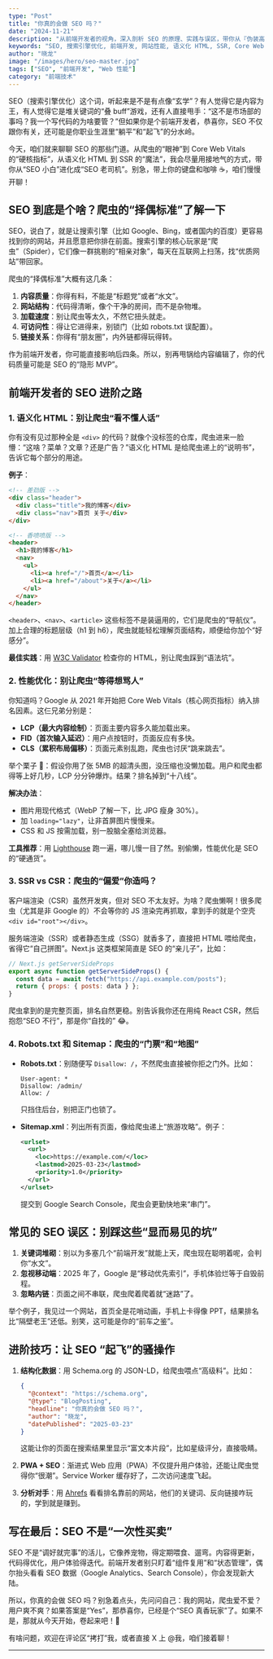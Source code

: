 ```yaml
---
type: "Post"
title: "你真的会做 SEO 吗？"
date: "2024-11-21"
description: "从前端开发者的视角，深入剖析 SEO 的原理、实践与误区，带你从『伪装高手』进阶到『真香玩家』。"
keywords: "SEO, 搜索引擎优化, 前端开发, 网站性能, 语义化 HTML, SSR, Core Web Vitals, 爬虫"
author: "晓龙"
image: "/images/hero/seo-master.jpg"
tags: ["SEO", "前端开发", "Web 性能"]
category: "前端技术"
---
```


SEO（搜索引擎优化）这个词，听起来是不是有点像“玄学”？有人觉得它是内容为王，有人觉得它是堆关键词的“叠 buff”游戏，还有人直接甩手：“这不是市场部的事吗？我一个写代码的为啥要管？”但如果你是个前端开发者，恭喜你，SEO 不仅跟你有关，还可能是你职业生涯里“躺平”和“起飞”的分水岭。

今天，咱们就来聊聊 SEO 的那些门道。从爬虫的“眼神”到 Core Web Vitals 的“硬核指标”，从语义化 HTML 到 SSR 的“魔法”，我会尽量用接地气的方式，带你从“SEO 小白”进化成“SEO 老司机”。别急，带上你的键盘和咖啡 ☕，咱们慢慢开聊！

## SEO 到底是个啥？爬虫的“择偶标准”了解一下

SEO，说白了，就是让搜索引擎（比如 Google、Bing，或者国内的百度）更容易找到你的网站，并且愿意把你排在前面。搜索引擎的核心玩家是“爬虫”（Spider），它们像一群挑剔的“相亲对象”，每天在互联网上扫荡，找“优质网站”带回家。

爬虫的“择偶标准”大概有这几条：
1. **内容质量**：你得有料，不能是“标题党”或者“水文”。
2. **网站结构**：代码得清晰，像个干净的房间，而不是杂物堆。
3. **加载速度**：别让爬虫等太久，不然它扭头就走。
4. **可访问性**：得让它进得来，别锁门（比如 robots.txt 误配置）。
5. **链接关系**：你得有“朋友圈”，内外链都得玩得转。

作为前端开发者，你可能直接影响后四条。所以，别再甩锅给内容编辑了，你的代码质量可能是 SEO 的“隐形 MVP”。

## 前端开发者的 SEO 进阶之路

### 1. 语义化 HTML：别让爬虫“看不懂人话”
你有没有见过那种全是 `<div>` 的代码？就像个没标签的仓库，爬虫进来一脸懵：“这啥？菜单？文章？还是广告？”语义化 HTML 是给爬虫递上的“说明书”，告诉它每个部分的用途。

**例子**：
```html
<!-- 差劲版 -->
<div class="header">
  <div class="title">我的博客</div>
  <div class="nav">首页 关于</div>
</div>

<!-- 香喷喷版 -->
<header>
  <h1>我的博客</h1>
  <nav>
    <ul>
      <li><a href="/">首页</a></li>
      <li><a href="/about">关于</a></li>
    </ul>
  </nav>
</header>
```

`<header>`、`<nav>`、`<article>` 这些标签不是装逼用的，它们是爬虫的“导航仪”。加上合理的标题层级（h1 到 h6），爬虫就能轻松理解页面结构，顺便给你加个“好感分”。

**最佳实践**：用 [W3C Validator](https://validator.w3.org/) 检查你的 HTML，别让爬虫踩到“语法坑”。

### 2. 性能优化：别让爬虫“等得想骂人”
你知道吗？Google 从 2021 年开始把 Core Web Vitals（核心网页指标）纳入排名因素。这仨兄弟分别是：
- **LCP（最大内容绘制）**：页面主要内容多久能加载出来。
- **FID（首次输入延迟）**：用户点按钮时，页面反应有多快。
- **CLS（累积布局偏移）**：页面元素别乱跑，爬虫也讨厌“跳来跳去”。

举个栗子 🌰：假设你用了张 5MB 的超清头图，没压缩也没懒加载。用户和爬虫都得等上好几秒，LCP 分分钟爆炸。结果？排名掉到“十八线”。

**解决办法**：
- 图片用现代格式（WebP 了解一下，比 JPG 瘦身 30%）。
- 加 `loading="lazy"`，让非首屏图片慢慢来。
- CSS 和 JS 按需加载，别一股脑全塞给浏览器。

**工具推荐**：用 [Lighthouse](https://developers.google.com/web/tools/lighthouse) 跑一遍，哪儿慢一目了然。别偷懒，性能优化是 SEO 的“硬通货”。

### 3. SSR vs CSR：爬虫的“偏爱”你造吗？
客户端渲染（CSR）虽然开发爽，但对 SEO 不太友好。为啥？爬虫懒啊！很多爬虫（尤其是非 Google 的）不会等你的 JS 渲染完再抓取，拿到手的就是个空壳 `<div id="root"></div>`。

服务端渲染（SSR）或者静态生成（SSG）就香多了，直接把 HTML 喂给爬虫，省得它“自己拼图”。Next.js 这类框架简直是 SEO 的“亲儿子”，比如：

```jsx
// Next.js getServerSideProps
export async function getServerSideProps() {
  const data = await fetch("https://api.example.com/posts");
  return { props: { posts: data } };
}
```

爬虫拿到的是完整页面，排名自然更稳。别告诉我你还在用纯 React CSR，然后抱怨“SEO 不行”，那是你“自找的” 😂。

### 4. Robots.txt 和 Sitemap：爬虫的“门票”和“地图”
- **Robots.txt**：别随便写 `Disallow: /`，不然爬虫直接被你拒之门外。比如：
  ```
  User-agent: *
  Disallow: /admin/
  Allow: /
  ```
  只挡住后台，别把正门也锁了。

- **Sitemap.xml**：列出所有页面，像给爬虫递上“旅游攻略”。例子：
  ```xml
  <urlset>
    <url>
      <loc>https://example.com/</loc>
      <lastmod>2025-03-23</lastmod>
      <priority>1.0</priority>
    </url>
  </urlset>
  ```
  提交到 Google Search Console，爬虫会更勤快地来“串门”。

## 常见的 SEO 误区：别踩这些“显而易见的坑”
1. **关键词堆砌**：别以为多塞几个“前端开发”就能上天，爬虫现在聪明着呢，会判你“水文”。
2. **忽视移动端**：2025 年了，Google 是“移动优先索引”，手机体验烂等于自毁前程。
3. **忽略内链**：页面之间不串联，爬虫爬着爬着就“迷路”了。

举个例子，我见过一个网站，首页全是花哨动画，手机上卡得像 PPT，结果排名比“隔壁老王”还低。别笑，这可能是你的“前车之鉴”。

## 进阶技巧：让 SEO “起飞”的骚操作
1. **结构化数据**：用 Schema.org 的 JSON-LD，给爬虫喂点“高级料”。比如：
   ```json
   {
     "@context": "https://schema.org",
     "@type": "BlogPosting",
     "headline": "你真的会做 SEO 吗？",
     "author": "晓龙",
     "datePublished": "2025-03-23"
   }
   ```
   这能让你的页面在搜索结果里显示“富文本片段”，比如星级评分，直接吸睛。

2. **PWA + SEO**：渐进式 Web 应用（PWA）不仅提升用户体验，还能让爬虫觉得你“很潮”。Service Worker 缓存好了，二次访问速度飞起。

3. **分析对手**：用 [Ahrefs](https://ahrefs.com/) 看看排名靠前的网站，他们的关键词、反向链接咋玩的，学到就是赚到。

## 写在最后：SEO 不是“一次性买卖”
SEO 不是“调好就完事”的活儿，它像养宠物，得定期喂食、遛弯。内容得更新，代码得优化，用户体验得迭代。前端开发者别只盯着“组件复用”和“状态管理”，偶尔抬头看看 SEO 数据（Google Analytics、Search Console），你会发现新大陆。

所以，你真的会做 SEO 吗？别急着点头，先问问自己：我的网站，爬虫爱不爱？用户爽不爽？如果答案是“Yes”，那恭喜你，已经是个“SEO 真香玩家”了。如果不是，那就从今天开始，卷起来吧！💪

有啥问题，欢迎在评论区“拷打”我，或者直接 X 上 @我，咱们接着聊！

---
